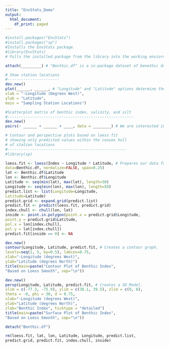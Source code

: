 ---
title: "EnvStats_Demo"
output:
  html_document:
    df_print: paged
---

```{r Installation, message=FALSE}
#install.packages("EnvStats") 
#install.packages("sp")
#Installs the EnvStats package.
#library(EnvStats) 
# Pulls the installed package from the library into the working enviornment. 
```

```{r Example}
attach(_________) # "Benthic.df" is a in-package dataset of benethic data from Chesapeake Bay, Maryland and this function prepares the dataset for our use.

# Show station locations
#-----------------------
dev.new()
plot(______, ______, # "Longitude" and "Latitude" options determine the data columns we will be plotting.
xlab = "-Longitude (Degrees West)",
ylab = "Latitude",
main = "Sampling Station Locations")

#Scatterplot matrix of benthic index, salinity, and silt
#--------------------------------------------------------
dev.new()
pairs(~ ______ + ______ + ____, data = ________) # We are interested in columns of "index", "Salinity", and "Silt" from the dataframe "Benthic.df".

# Contour and perspective plots based on loess fit
# showing only predicted values within the convex hull
# of station locations
#-----------------------------------------------------
#library(sp)

loess.fit <- loess(Index ~ Longitude * Latitude, # Prepares our data for our plot functions.  
data=Benthic.df, normalize=FALSE, span=0.25)
lat <- Benthic.df$Latitude
lon <- Benthic.df$Longitude
Latitude <- seq(min(lat), max(lat), length=50)
Longitude <- seq(min(lon), max(lon), length=50)
predict.list <- list(Longitude=Longitude,
Latitude=Latitude)
predict.grid <- expand.grid(predict.list)
predict.fit <- predict(loess.fit, predict.grid)
index.chull <- chull(lon, lat)
inside <- point.in.polygon(point.x = predict.grid$Longitude,
point.y = predict.grid$Latitude,
pol.x = lon[index.chull],
pol.y = lat[index.chull])
predict.fit[inside == 0] <- NA 

dev.new()
contour(Longitude, Latitude, predict.fit, # Creates a contour graph.
levels=seq(1, 5, by=0.5), labcex=0.75,
xlab="-Longitude (degrees West)",
ylab="Latitude (degrees North)")
title(main=paste("Contour Plot of Benthic Index",
"Based on Loess Smooth", sep="\n"))

dev.new()
persp(Longitude, Latitude, predict.fit, # Creates a 3D Model. 
xlim = c(-77.3, -75.9), ylim = c(38.1, 39.5), zlim = c(0, 6),
theta = -0, phi = 30, d = 0.75,
xlab="-Longitude (degrees West)",
ylab="Latitude (degrees North)",
zlab="Benthic Index", ticktype = "detailed")
title(main=paste("Surface Plot of Benthic Index",
"Based on Loess Smooth", sep="\n"))

detach("Benthic.df")

rm(loess.fit, lat, lon, Latitude, Longitude, predict.list,
predict.grid, predict.fit, index.chull, inside)
```

